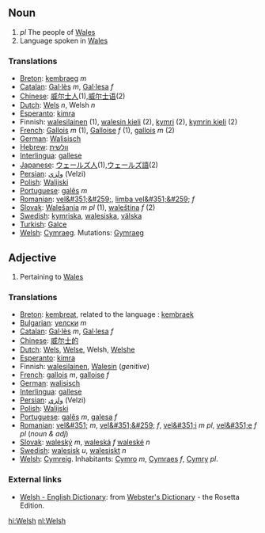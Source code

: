 ==Noun==

# ''pl'' The people of [[Wales]]
#Language spoken in [[Wales]]

===Translations===
*[[Breton]]: [[kembraeg]] ''m''
*[[Catalan]]: [[Gal·lès]] ''m'', [[Gal·lesa]] ''f''
*[[Chinese]]: [[威尔士人]](1),[[威尔士语]](2)
*[[Dutch]]: [[Wels]] ''n'', Welsh ''n''
*[[Esperanto]]: [[kimra]]
*Finnish: [[walesilainen]] (1), [[walesin kieli]] (2), [[kymri]] (2), [[kymrin kieli]] (2)
*[[French]]: [[Gallois]] ''m'' (1), [[Galloise]] ''f'' (1), [[gallois]] ''m'' (2)
*[[German]]: [[Walisisch]]
*[[Hebrew]]: [[וולשית]]
*[[Interlingua]]: [[gallese]]
*[[Japanese]]: [[ウェールズ人]](1),[[ウェールズ語]](2)
*[[Persian]]: [[ولزي]] (Velzi)
*[[Polish]]: [[Walijski]]
*[[Portuguese]]: [[galês]] ''m''
*[[Romanian]]: [[vel&#351;&#259;]], [[limba vel&#351;&#259;]] ''f''
*[[Slovak]]: [[Walešania]] ''m pl'' (1), [[waleština]] ''f'' (2)
*[[Swedish]]: [[kymriska]], [[walesiska]], [[välska]]
*[[Turkish]]: [[Galce]]
*[[Welsh]]: [[Cymraeg]]. Mutations: [[Gymraeg]]

==Adjective==

#Pertaining to [[Wales]]

===Translations===
*[[Breton]]: [[kembreat]], related to the language : [[kembraek]]
*[[Bulgarian]]: [[уелски]] ''m''
*[[Catalan]]: [[Gal·lès]] ''m'', [[Gal·lesa]] ''f''
*[[Chinese]]: [[威尔士的]]
*[[Dutch]]: [[Wels]], [[Welse]], Welsh, [[Welshe]]
*[[Esperanto]]: [[kimra]]
*Finnish: [[walesilainen]], [[Wales#Finnish|Walesin]] (''genitive'')
*[[French]]: [[gallois]] ''m'', [[galloise]] ''f''
*[[German]]: [[walisisch]]
*[[Interlingua]]: [[gallese]]
*[[Persian]]: [[ولزي]] (Velzi)
*[[Polish]]: [[Walijski]]
*[[Portuguese]]: [[galês]] ''m'', [[galesa]] ''f''
*[[Romanian]]: [[vel&#351;]] ''m'', [[vel&#351;&#259;]] ''f'', [[vel&#351;i]] ''m pl'', [[vel&#351;e]] ''f pl'' (''noun & adj'')
*[[Slovak]]: [[waleský]] ''m'', [[waleská]] ''f'' [[waleské]] ''n''
*[[Swedish]]: [[walesisk]] ''u'', [[walesiskt]] ''n''
*[[Welsh]]: [[Cymreig]]. Inhabitants: [[Cymro]] ''m'', [[Cymraes]] ''f'', [[Cymry]] ''pl''.

=== External links ===
{{interwiktionary|code=cy}}
*[http://www.websters-online-dictionary.org/definition/Welsh-english/ Welsh - English Dictionary]: from [http://www.websters-online-dictionary.org/ Webster's Dictionary] - the Rosetta Edition.

[[hi:Welsh]]
[[nl:Welsh]]
